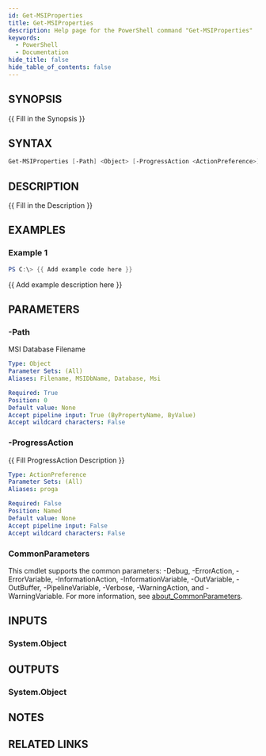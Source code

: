 ```yaml
---
id: Get-MSIProperties
title: Get-MSIProperties
description: Help page for the PowerShell command "Get-MSIProperties"
keywords:
  - PowerShell
  - Documentation
hide_title: false
hide_table_of_contents: false
---
```


## SYNOPSIS

\{\{ Fill in the Synopsis \}\}

## SYNTAX

```powershell
Get-MSIProperties [-Path] <Object> [-ProgressAction <ActionPreference>] [<CommonParameters>]
```

## DESCRIPTION

\{\{ Fill in the Description \}\}

## EXAMPLES

### Example 1

```powershell
PS C:\> {{ Add example code here }}
```

\{\{ Add example description here \}\}

## PARAMETERS

### -Path

MSI Database Filename

```yaml
Type: Object
Parameter Sets: (All)
Aliases: Filename, MSIDbName, Database, Msi

Required: True
Position: 0
Default value: None
Accept pipeline input: True (ByPropertyName, ByValue)
Accept wildcard characters: False
```

### -ProgressAction

\{\{ Fill ProgressAction Description \}\}

```yaml
Type: ActionPreference
Parameter Sets: (All)
Aliases: proga

Required: False
Position: Named
Default value: None
Accept pipeline input: False
Accept wildcard characters: False
```

### CommonParameters

This cmdlet supports the common parameters: -Debug, -ErrorAction, -ErrorVariable, -InformationAction, -InformationVariable, -OutVariable, -OutBuffer, -PipelineVariable, -Verbose, -WarningAction, and -WarningVariable. For more information, see [about_CommonParameters](http://go.microsoft.com/fwlink/?LinkID=113216).

## INPUTS

### System.Object

## OUTPUTS

### System.Object

## NOTES

## RELATED LINKS
